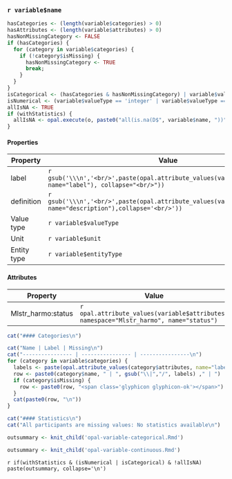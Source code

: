 ### `r variable$name`

```r
hasCategories <- (length(variable$categories) > 0)
hasAttributes <- (length(variable$attributes) > 0)
hasNonMissingCategory <- FALSE
if (hasCategories) {
  for (category in variable$categories) {
    if (!category$isMissing) {
      hasNonMissingCategory <- TRUE      
      break;
    }
  }
}
isCategorical <- (hasCategories & hasNonMissingCategory) | variable$valueType == 'boolean'
isNumerical <- (variable$valueType == 'integer' | variable$valueType == 'decimal') & !isCategorical
allIsNA <- TRUE
if (withStatistics) {
  allIsNA <- opal.execute(o, paste0("all(is.na(D$", variable$name, "))"))
}
```

#### Properties

Property         | Value  
---------------- | ----------------
label            | `r gsub('\\\n','<br/>',paste(opal.attribute_values(variable$attributes, name="label"), collapse="<br/>"))`
definition       | `r gsub('\\\n','<br/>',paste(opal.attribute_values(variable$attributes, name="description"),collapse='<br/>'))`
Value type       | `r variable$valueType`
Unit             | `r variable$unit`
Entity type      | `r variable$entityType`


#### Attributes

Property         | Value  
-----------------| ----------------
Mlstr_harmo:status      | `r opal.attribute_values(variable$attributes, namespace="Mlstr_harmo", name="status")`

```r
cat("#### Categories\n")
```

```r
cat("Name | Label | Missing\n")
cat("---------------- | ---------------- | ----------------\n")
for (category in variable$categories) {
  labels <- paste(opal.attribute_values(category$attributes, name="label"), collapse="<br/>")
  row <- paste0(category$name, " | ", gsub("\\|","/", labels) ," | ")
  if (category$isMissing) {
    row <- paste0(row, "<span class='glyphicon glyphicon-ok'></span>")
  }
  cat(paste0(row, "\n"))
}
```

```r
cat("#### Statistics\n")
cat("All participants are missing values: No statistics available\n")
```

```r
outsummary <- knit_child('opal-variable-categorical.Rmd')
```

```r
outsummary <- knit_child('opal-variable-continuous.Rmd')
```

`r if(withStatistics & (isNumerical | isCategorical) & !allIsNA) paste(outsummary, collapse='\n')`